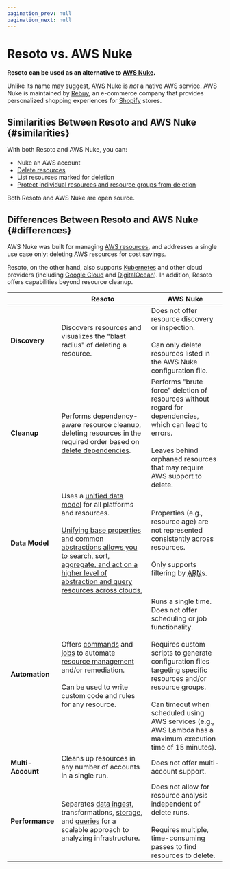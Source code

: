 ```yaml
---
pagination_prev: null
pagination_next: null
---
```


# Resoto vs. AWS Nuke

**Resoto can be used as an alternative to [AWS Nuke](https://github.com/rebuy-de/aws-nuke).**

Unlike its name may suggest, AWS Nuke is _not_ a native AWS service. AWS Nuke is maintained by [Rebuy](https://rebuy.de), an e-commerce company that provides personalized shopping experiences for [Shopify](https://shopify.com) stores.

## Similarities Between Resoto and AWS Nuke \{#similarities}

With both Resoto and AWS Nuke, you can:

- Nuke an AWS account
- [Delete resources](/docs/concepts/resource-management/cleanup)
- List resources marked for deletion
- [Protect individual resources and resource groups from deletion](/docs/concepts/resource-management/protection)

Both Resoto and AWS Nuke are open source.

## Differences Between Resoto and AWS Nuke \{#differences}

AWS Nuke was built for managing [AWS resources](/docs/how-to-guides/data-sources/collect-aws-resource-data), and addresses a single use case only: deleting AWS resources for cost savings.

Resoto, on the other hand, also supports [Kubernetes](/docs/how-to-guides/data-sources/collect-kubernetes-resource-data) and other cloud providers (including [Google Cloud](/docs/how-to-guides/data-sources/collect-google-cloud-resource-data) and [DigitalOcean](/docs/how-to-guides/data-sources/collect-digitalocean-resource-data)). In addition, Resoto offers capabilities beyond resource cleanup.

|  | Resoto | AWS Nuke |
| --- | --- | --- |
| **Discovery** | Discovers resources and visualizes the "blast radius" of deleting a resource. | Does not offer resource discovery or inspection.<br /><br />Can only delete resources listed in the AWS Nuke configuration file. |
| **Cleanup** | Performs dependency-aware resource cleanup, deleting resources in the required order based on [delete dependencies](/docs/reference/search/traversals#delete-edges). | Performs "brute force" deletion of resources without regard for dependencies, which can lead to errors.<br /><br />Leaves behind orphaned resources that may require AWS support to delete. |
| **Data Model** | Uses a [unified data model](/docs/reference/unified-data-model) for all platforms and resources.<br /><br />[Unifying base properties and common abstractions allows you to search, sort, aggregate, and act on a higher level of abstraction and query resources across clouds.](/blog/multi-cloud-resource-management) | Properties (e.g., resource age) are not represented consistently across resources.<br /><br />Only supports filtering by <abbr title="Amazon Resource Names">ARN</abbr>s. |
| **Automation** | Offers [commands](/docs/reference/cli) and [jobs](/docs/concepts/automation#jobs) to automate [resource management](/docs/concepts/resource-management) and/or remediation.<br /><br />Can be used to write custom code and rules for any resource. | Runs a single time. Does not offer scheduling or job functionality.<br /><br />Requires custom scripts to generate configuration files targeting specific resources and/or resource groups.<br /><br />Can timeout when scheduled using AWS services (e.g., AWS Lambda has a maximum execution time of 15 minutes). |
| **Multi-Account** | Cleans up resources in any number of accounts in a single run. | Does not offer multi-account support. |
| **Performance** | Separates [data ingest](/docs/concepts/cloud-data-sync), transformations, [storage](/docs/concepts/asset-inventory-graph), and [queries](/docs/reference/search) for a scalable approach to analyzing infrastructure. | Does not allow for resource analysis independent of delete runs.<br /><br />Requires multiple, time-consuming passes to find resources to delete. |
